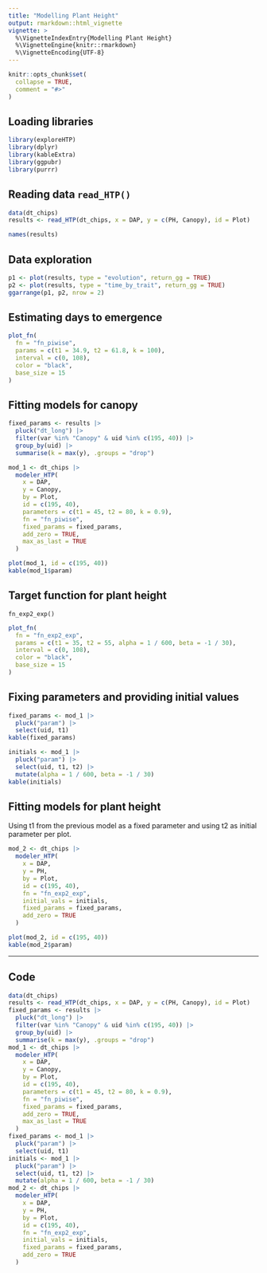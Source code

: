 ```yaml
---
title: "Modelling Plant Height"
output: rmarkdown::html_vignette
vignette: >
  %\VignetteIndexEntry{Modelling Plant Height}
  %\VignetteEngine{knitr::rmarkdown}
  %\VignetteEncoding{UTF-8}
---
```


```r
knitr::opts_chunk$set(
  collapse = TRUE,
  comment = "#>"
)
```

## Loading libraries

```r
library(exploreHTP)
library(dplyr)
library(kableExtra)
library(ggpubr)
library(purrr)
```

## Reading data `read_HTP()`

```r
data(dt_chips)
results <- read_HTP(dt_chips, x = DAP, y = c(PH, Canopy), id = Plot)
```

```r
names(results)
```

## Data exploration

```r
p1 <- plot(results, type = "evolution", return_gg = TRUE)
p2 <- plot(results, type = "time_by_trait", return_gg = TRUE)
ggarrange(p1, p2, nrow = 2)
```

## Estimating days to emergence

\begin{equation}
f(t; t_1, t_2, k) =
  \begin{cases}
0 & \text{if } t < t_1 \\
\dfrac{k}{t_2 - t_1} \cdot (t - t_1) & \text{if } t_1 \leq t \leq t_2 \\
k & \text{if } t > t_2
\end{cases}
\end{equation}

```r
plot_fn(
  fn = "fn_piwise",
  params = c(t1 = 34.9, t2 = 61.8, k = 100),
  interval = c(0, 108),
  color = "black",
  base_size = 15
)
```


## Fitting models for canopy

```r
fixed_params <- results |>
  pluck("dt_long") |>
  filter(var %in% "Canopy" & uid %in% c(195, 40)) |>
  group_by(uid) |>
  summarise(k = max(y), .groups = "drop")
```

```r
mod_1 <- dt_chips |>
  modeler_HTP(
    x = DAP,
    y = Canopy,
    by = Plot,
    id = c(195, 40),
    parameters = c(t1 = 45, t2 = 80, k = 0.9),
    fn = "fn_piwise",
    fixed_params = fixed_params,
    add_zero = TRUE,
    max_as_last = TRUE
  )
```

```r
plot(mod_1, id = c(195, 40))
kable(mod_1$param)
```

## Target function for plant height 

`fn_exp2_exp()`

\begin{equation}
f(t; t_1, t_2, \alpha, \beta) =
\begin{cases}
0 & \text{if } t < t_1 \\
e^{\alpha \cdot (t - t_1)^2} - 1 & \text{if } t_1 \leq t \leq t_2 \\
\left(e^{\alpha \cdot (t_2 - t_1)^2} - 1\right) \cdot e^{\beta \cdot (t - t_2)} & \text{if } t > t_2
\end{cases}
\end{equation}

```r
plot_fn(
  fn = "fn_exp2_exp",
  params = c(t1 = 35, t2 = 55, alpha = 1 / 600, beta = -1 / 30),
  interval = c(0, 108),
  color = "black",
  base_size = 15
)
```

## Fixing parameters and providing initial values

```r
fixed_params <- mod_1 |>
  pluck("param") |>
  select(uid, t1)
kable(fixed_params)
```

```r
initials <- mod_1 |>
  pluck("param") |>
  select(uid, t1, t2) |>
  mutate(alpha = 1 / 600, beta = -1 / 30)
kable(initials)
```


## Fitting models for plant height

Using t1 from the previous model as a fixed parameter and using t2 as initial parameter per plot.


```r
mod_2 <- dt_chips |>
  modeler_HTP(
    x = DAP,
    y = PH,
    by = Plot,
    id = c(195, 40),
    fn = "fn_exp2_exp",
    initial_vals = initials,
    fixed_params = fixed_params,
    add_zero = TRUE
  )
```


```r
plot(mod_2, id = c(195, 40))
kable(mod_2$param)
```

<hr>

## Code

```r
data(dt_chips)
results <- read_HTP(dt_chips, x = DAP, y = c(PH, Canopy), id = Plot)
fixed_params <- results |>
  pluck("dt_long") |>
  filter(var %in% "Canopy" & uid %in% c(195, 40)) |>
  group_by(uid) |>
  summarise(k = max(y), .groups = "drop")
mod_1 <- dt_chips |>
  modeler_HTP(
    x = DAP,
    y = Canopy,
    by = Plot,
    id = c(195, 40),
    parameters = c(t1 = 45, t2 = 80, k = 0.9),
    fn = "fn_piwise",
    fixed_params = fixed_params,
    add_zero = TRUE,
    max_as_last = TRUE
  )
fixed_params <- mod_1 |>
  pluck("param") |>
  select(uid, t1)
initials <- mod_1 |>
  pluck("param") |>
  select(uid, t1, t2) |>
  mutate(alpha = 1 / 600, beta = -1 / 30)
mod_2 <- dt_chips |>
  modeler_HTP(
    x = DAP,
    y = PH,
    by = Plot,
    id = c(195, 40),
    fn = "fn_exp2_exp",
    initial_vals = initials,
    fixed_params = fixed_params,
    add_zero = TRUE
  )
```
